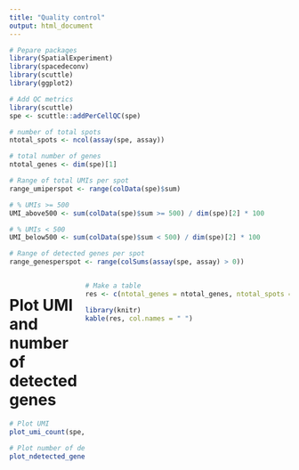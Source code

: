 ```yaml
---
title: "Quality control"
output: html_document
---
```


<style type="text/css">
   .main-container {max-width: 100%;}
   .row {display: flex;}
   .column {flex: 50%;}
</style>

```r
# Pepare packages
library(SpatialExperiment)
library(spacedeconv)
library(scuttle)
library(ggplot2)
```

```r
# Add QC metrics
library(scuttle)
spe <- scuttle::addPerCellQC(spe)
```

```r
# number of total spots
ntotal_spots <- ncol(assay(spe, assay))

# total number of genes
ntotal_genes <- dim(spe)[1]

# Range of total UMIs per spot
range_umiperspot <- range(colData(spe)$sum)

# % UMIs >= 500
UMI_above500 <- sum(colData(spe)$sum >= 500) / dim(spe)[2] * 100

# % UMIs < 500
UMI_below500 <- sum(colData(spe)$sum < 500) / dim(spe)[2] * 100

# Range of detected genes per spot
range_genesperspot <- range(colSums(assay(spe, assay) > 0))
```


<div class = "row">
<div class = "column">
# Plot UMI and number of detected genes
```r
# Plot UMI
plot_umi_count(spe, offset_rotation = T, transform_scale = "log", title = "UMI_log", title_size = 20, legend_size = 20)

# Plot number of detected genes
plot_ndetected_genes(spe, offset_rotation = T, transform_scale = "log", title = "genes_log", title_size = 20, legend_size = 20)
```
</div>

<div class = "column">

```r
# Make a table
res <- c(ntotal_genes = ntotal_genes, ntotal_spots = ntotal_spots, range_umiperspot = paste0(range_umiperspot[1], "-", range_umiperspot[2]), UMI_above500 = paste0(round(UMI_above500, digits = 2), "%"), UMI_below500 = paste0(round(UMI_below500, digits = 2), "%"), range_genesperspot = paste0(range_genesperspot[1], "-", range_genesperspot[2]))

library(knitr)
kable(res, col.names = " ")
```


</div>
</div>
